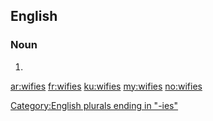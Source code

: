 ==English==

===Noun===
{{head|en}}

# {{plural of|wifie}}

[[Category:English plurals ending in "-ies"]]

[[ar:wifies]]
[[fr:wifies]]
[[ku:wifies]]
[[my:wifies]]
[[no:wifies]]
